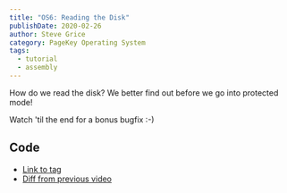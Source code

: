```yaml
---
title: "OS6: Reading the Disk"
publishDate: 2020-02-26
author: Steve Grice
category: PageKey Operating System
tags:
  - tutorial
  - assembly
---
```


How do we read the disk? We better find out before we go into protected mode!

Watch 'til the end for a bonus bugfix :-)


<BlogYoutubeVideo videoId="mktENQzbm6k" />

## Code

- [Link to tag](https://github.com/pagekeysolutions/pkos/releases/tag/vid%2Fos006)
- [Diff from previous video](https://github.com/pagekeysolutions/pkos/compare/vid/os005..vid/os006)
